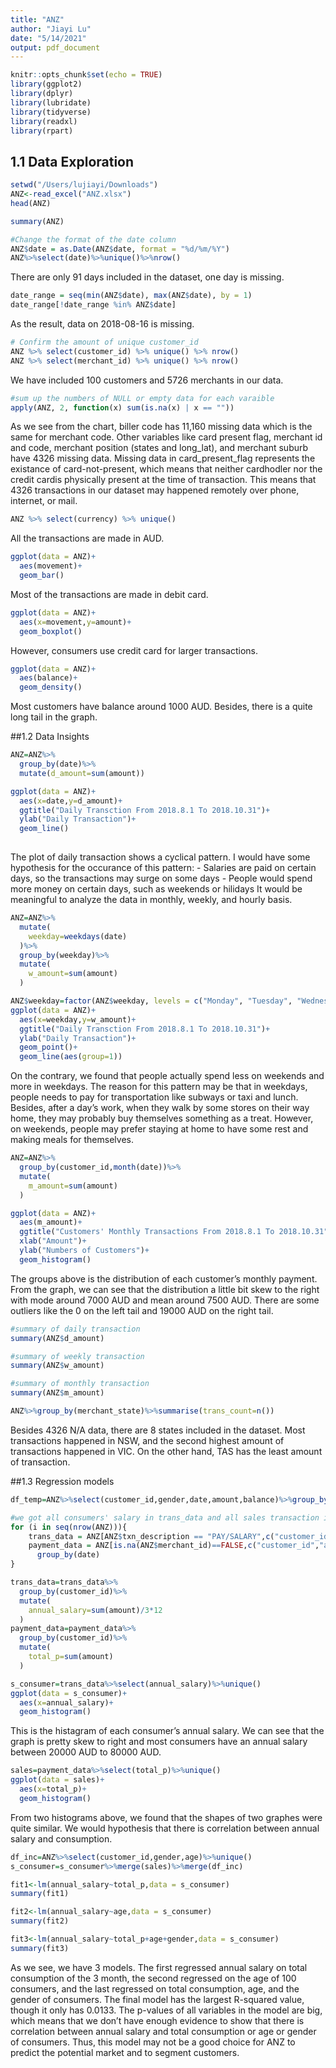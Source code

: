 ```yaml
---
title: "ANZ"
author: "Jiayi Lu"
date: "5/14/2021"
output: pdf_document
---
```


```r
knitr::opts_chunk$set(echo = TRUE)
library(ggplot2)
library(dplyr)
library(lubridate)
library(tidyverse)
library(readxl)
library(rpart)
```

## 1.1 Data Exploration 
```r
setwd("/Users/lujiayi/Downloads")
ANZ<-read_excel("ANZ.xlsx")
head(ANZ)
```


```r
summary(ANZ)
```
```r
#Change the format of the date column 
ANZ$date = as.Date(ANZ$date, format = "%d/%m/%Y")
ANZ%>%select(date)%>%unique()%>%nrow()
```

There are only 91 days included in the dataset, one day is missing. 

```r
date_range = seq(min(ANZ$date), max(ANZ$date), by = 1)
date_range[!date_range %in% ANZ$date]
```

As the result, data on 2018-08-16 is missing. 

```r
# Confirm the amount of unique customer_id
ANZ %>% select(customer_id) %>% unique() %>% nrow()
ANZ %>% select(merchant_id) %>% unique() %>% nrow()
```

We have included 100 customers and 5726 merchants in our data. 

```r
#sum up the numbers of NULL or empty data for each varaible
apply(ANZ, 2, function(x) sum(is.na(x) | x == ""))
```

As we see from the chart, biller code has 11,160 missing data which is the same for merchant code. Other variables like card present flag, merchant id and code, merchant position (states and long_lat), and merchant suburb have 4326 missing data. Missing data in card_present_flag represents the existance of card-not-present, which means that neither cardhodler nor the credit cardis physically present at the time of transaction. This means that 4326 transactions in our dataset may happened remotely over phone, internet, or mail.  

```r
ANZ %>% select(currency) %>% unique()
```

All the transactions are made in AUD.

```r
ggplot(data = ANZ)+
  aes(movement)+
  geom_bar()
```

Most of the transactions are made in debit card. 

```r
ggplot(data = ANZ)+
  aes(x=movement,y=amount)+
  geom_boxplot()
```

However, consumers use credit card for larger transactions. 

```r
ggplot(data = ANZ)+
  aes(balance)+
  geom_density()
```

Most customers have balance around 1000 AUD. Besides, there is a quite long tail in the graph.  

##1.2 Data Insights

```r
ANZ=ANZ%>%
  group_by(date)%>%
  mutate(d_amount=sum(amount))

ggplot(data = ANZ)+
  aes(x=date,y=d_amount)+
  ggtitle("Daily Transction From 2018.8.1 To 2018.10.31")+
  ylab("Daily Transaction")+
  geom_line()
  
```

The plot of daily transaction shows a cyclical pattern. I would have some hypothesis for the occurance of this pattern:
  - Salaries are paid on certain days, so the transactions may surge on some days
  - People would spend more money on certain days, such as weekends or hilidays
It would be meaningful to analyze the data in monthly, weekly, and hourly basis.

```r

ANZ=ANZ%>%
  mutate(
    weekday=weekdays(date)
  )%>%
  group_by(weekday)%>%
  mutate(
    w_amount=sum(amount)
  )
```
```r
ANZ$weekday=factor(ANZ$weekday, levels = c("Monday", "Tuesday", "Wednesday", "Thursday", "Friday", "Saturday", "Sunday"))
ggplot(data = ANZ)+
  aes(x=weekday,y=w_amount)+
  ggtitle("Daily Transction From 2018.8.1 To 2018.10.31")+
  ylab("Daily Transaction")+
  geom_point()+
  geom_line(aes(group=1))
```

On the contrary, we found that people actually spend less on weekends and more in weekdays. The reason for this pattern may be that in weekdays, people needs to pay for transportation like subways or taxi and lunch. Besides, after a day's work, when they walk by some stores on their way home, they may probably buy themselves something as a treat. However, on weekends, people may prefer staying at home to have some rest and  making meals for themselves.


```r
ANZ=ANZ%>%
  group_by(customer_id,month(date))%>%
  mutate(
    m_amount=sum(amount)
  )
```
```r
ggplot(data = ANZ)+
  aes(m_amount)+
  ggtitle("Customers' Monthly Transactions From 2018.8.1 To 2018.10.31")+
  xlab("Amount")+
  ylab("Numbers of Customers")+
  geom_histogram()
```
The groups above is the distribution of each customer's monthly payment. From the graph, we can see that the distribution a little bit skew to the right with mode around 7000 AUD and mean around 7500 AUD. There are some outliers like the 0 on the left tail and 19000 AUD on the right tail. 

```r
#summary of daily transaction
summary(ANZ$d_amount)

#summary of weekly transaction
summary(ANZ$w_amount)

#summary of monthly transaction
summary(ANZ$m_amount)
```


```r
ANZ%>%group_by(merchant_state)%>%summarise(trans_count=n())
```

Besides 4326 N/A data, there are 8 states included in the dataset. Most transactions happened in NSW, and the second highest amount of transactions happened in VIC. On the other hand, TAS has the least amount of transaction.

##1.3 Regression models 
```r
df_temp=ANZ%>%select(customer_id,gender,date,amount,balance)%>%group_by(customer_id)
```
```r
#we got all consumers' salary in trans_data and all sales transaction in payment_data
for (i in seq(nrow(ANZ))){
    trans_data = ANZ[ANZ$txn_description == "PAY/SALARY",c("customer_id","amount", "date")]%>% group_by(date) 
    payment_data = ANZ[is.na(ANZ$merchant_id)==FALSE,c("customer_id","amount", "date")]%>%
      group_by(date) 
}
```

```r
trans_data=trans_data%>%
  group_by(customer_id)%>%
  mutate(
    annual_salary=sum(amount)/3*12
  )
payment_data=payment_data%>%
  group_by(customer_id)%>%
  mutate(
    total_p=sum(amount)
  )
```

```r
s_consumer=trans_data%>%select(annual_salary)%>%unique()
ggplot(data = s_consumer)+
  aes(x=annual_salary)+
  geom_histogram()
```
This is the histagram of each consumer's annual salary. We can see that the graph is pretty skew to right and most consumers have an annual salary between 20000 AUD to 80000 AUD. 

```r
sales=payment_data%>%select(total_p)%>%unique()
ggplot(data = sales)+
  aes(x=total_p)+
  geom_histogram()
```

From two histograms above, we found that the shapes of two graphes were quite similar. We would hypothesis that there is correlation between annual salary and consumption.

```r
df_inc=ANZ%>%select(customer_id,gender,age)%>%unique()
s_consumer=s_consumer%>%merge(sales)%>%merge(df_inc)
```

```r
fit1<-lm(annual_salary~total_p,data = s_consumer)
summary(fit1)
```

```r
fit2<-lm(annual_salary~age,data = s_consumer)
summary(fit2)
```
```r
fit3<-lm(annual_salary~total_p+age+gender,data = s_consumer)
summary(fit3)
```

As we see, we have 3 models. The first regressed annual salary on total consumption of the 3 month, the second regressed on the age of 100 consumers, and the last regressed on total consumption, age, and the gender of consumers. The final model has the largest R-squared value, though it only has 0.0133. The p-values of all variables in the model are big, which means that we don't have enough evidence to show that there is correlation between annual salary and total consumption or age or gender of consumers. Thus, this model may not be a good choice for ANZ to predict the potential market and to segment customers. 

